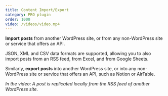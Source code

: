 ```yaml
---
title: Content Import/Export
category: PRO plugin
order: 1000
video: /videos/video.mp4
---
```


**Import posts** from another WordPress site, or from any non-WordPress site or service that offers an API.

JSON, XML and CSV data formats are supported, allowing you to also import posts from an RSS feed, from Excel, and from Google Sheets.

Similarly, **export posts** into another WordPress site, or into any non-WordPress site or service that offers an API, such as Notion or AirTable.

_In the video: A post is replicated locally from the RSS feed of another WordPress site._
